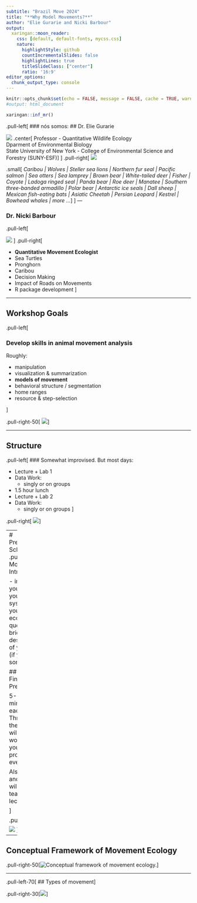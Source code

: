 ```yaml
---
subtitle: "Brazil Move 2024"
title: "**Why Model Movements?**"
author: "Elie Gurarie and Nicki Barbour"
output: 
  xaringan::moon_reader:
    css: [default, default-fonts, mycss.css]
    nature:
      highlightStyle: github
      countIncrementalSlides: false
      highlightLines: true
      titleSlideClass: ["center"]
      ratio: '16:9'
editor_options: 
  chunk_output_type: console
---
```


```r
knitr::opts_chunk$set(echo = FALSE, message = FALSE, cache = TRUE, warning = FALSE, las = 1, dpi = 200)
#output: html_document
```

```r
xaringan::inf_mr()
```


.pull-left[
### nós somos:
## Dr. Elie Gurarie

![](https://eligurarie.github.io/EFB390/lectures/Lecture00/Eliezer.jpg)
.center[
Professor - Quantitative Wildlife Ecology<br>
Dparment of Environmental Biology<br>
State University of New York - College of Environmental Science and Forestry (SUNY-ESF)
]
]
.pull-right[
![](https://eligurarie.github.io/EFB390/lectures/Lecture00/GurarieWordCloud.png)

.small[
*Caribou | Wolves | Steller sea lions | Northern fur seal | Pacific salmon | Sea otters | Sea lamprey | Brown bear | White-tailed deer | Fisher | Coyote | Ladoga ringed seal | Panda bear | Roe deer | Manatee | Southern three-banded  armadillo | Polar bear | Antarctic ice seals | Dall sheep | Mexican fish-eating bats | Asiatic Cheetah | Persian Leopard | Kestrel | Bowhead whales | more ...*
]
]
---

### Dr. Nicki Barbour

.pull-left[

![](https://barb3800.github.io/WebsiteofNicki/Pacuare_NB.jpg)
]
.pull-right[

- **Quantitative Movement Ecologist**
- Sea Turtles
- Pronghorn
- Caribou
- Decision Making
- Impact of Roads on Movements
- R package development
]

---

## Workshop Goals
.pull-left[

### Develop skills in animal movement analysis

Roughly: 

- manipulation
- visualization & summarization
- **models of movement**
- behavioral structure / segmentation
- home ranges
- resource & step-selection

]

.pull-right-50[ ![](images/ssl_moving.jpg)
]


---

## Structure

.pull-left[
### Somewhat improvised. But most days:

- Lecture + Lab 1
- Data Work:
  - singly or on groups
- 1.5 hour lunch
- Lecture + Lab 2
- Data Work:
  - singly or on groups
]

.pull-right[
![](images/whale_tail.jpg)
]

---
# Presentation Schedule!
.pull-left[## Monday: Introductions

- introduce yourself
- your study system
- your ecological questions
- brief description of your data (if you have some). 

## Friday: Final Project / Presentations

5-10 minutes each! 
Throughout the week we will workshop your final projects every day. 

Also: **James** and **Gustavo** will maybe teach special lectures

]

.pull-right[

![](images/Muybridge_Kitty.png)
]

---

## Conceptual Framework of Movement Ecology
.pull-right-50[![Conceptual framework of movement ecology.](images/Nathanetal_Fig2.png)]


---
.pull-left-70[
## Types of movement
]

.pull-right-30[![](images/MovementTypes.png)]






